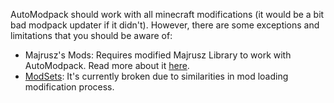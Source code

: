 AutoModpack should work with all minecraft modifications (it would be a bit bad modpack updater if it didn't). However, there are some exceptions and limitations that you should be aware of:

- Majrusz's Mods: Requires modified Majrusz Library to work with AutoModpack. Read more about it [here](https://github.com/Skidamek/AutoModpack/issues/268).
- [ModSets](https://modrinth.com/mod/mod-sets): It's currently broken due to similarities in mod loading modification process.
